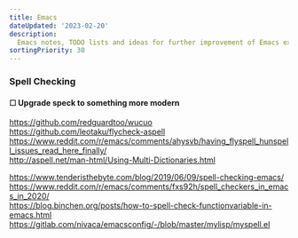 ```yaml
---
title: Emacs
dateUpdated: '2023-02-20'
description:
  Emacs notes, TODO lists and ideas for further improvement of Emacs experience.
sortingPriority: 30
---
```


### Spell Checking

#### &#9744; Upgrade speck to something more modern

https://github.com/redguardtoo/wucuo<br />
https://github.com/leotaku/flycheck-aspell<br />
https://www.reddit.com/r/emacs/comments/ahysvb/having_flyspell_hunspell_issues_read_here_finally/<br />
http://aspell.net/man-html/Using-Multi-Dictionaries.html

https://www.tenderisthebyte.com/blog/2019/06/09/spell-checking-emacs/<br />
https://www.reddit.com/r/emacs/comments/fxs92h/spell_checkers_in_emacs_in_2020/<br />
https://blog.binchen.org/posts/how-to-spell-check-functionvariable-in-emacs.html<br />
https://gitlab.com/nivaca/emacsconfig/-/blob/master/mylisp/myspell.el<br />
